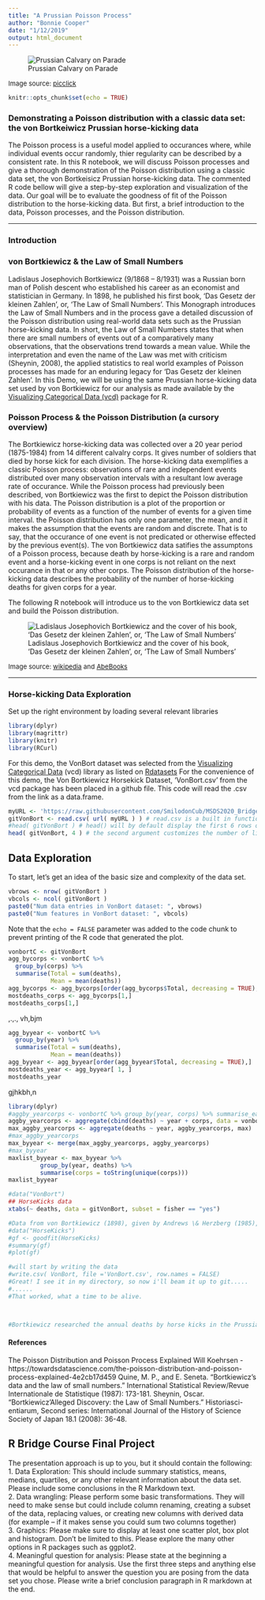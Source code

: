 ```yaml
---
title: "A Prussian Poisson Process"
author: "Bonnie Cooper"
date: "1/12/2019"
output: html_document 
---
```


![Prussian Calvary on Parade](https://i.imgur.com/N9ZAWAO.png)

<font size="2"> Image source: [picclick](https://picclick.com/Antique-Print-Vintage-1851-Engraving-Military-History-British-233240629258.html) </font>


```r
knitr::opts_chunk$set(echo = TRUE)
```
### Demonstrating a Poisson distribution with a classic data set: the von Bortkeiwicz Prussian horse-kicking data


The Poisson process is a useful model applied to occurances where, while individual events occur randomly, thier regularity can be described by a consistent rate. In this R notebook, we will discuss Poisson processes and give a thorough demonstration of the Poisson distribution using a classic data set, the von Bortkeisicz Prussian horse-kicking data. The commented R code bellow will give a step-by-step exploration and visualization of the data. Our goal will be to evaluate the goodness of fit of the Poisson distribution to the horse-kicking data.
But first, a brief introduction to the data, Poisson processes, and the Poisson distribution.

*** 
### Introduction

### von Bortkiewicz & the Law of Small Numbers

Ladislaus Josephovich Bortkiewicz (9/1868 – 8/1931) was a Russian born man of Polish descent who established his career as an economist and statistician in Germany. In 1898, he published his first book, 'Das Gesetz der kleinen Zahlen', or, 'The Law of Small Numbers'. This Monograph introduces the Law of Small Numbers and in the process gave a detailed discussion of the Poisson distribution using real-world data sets such as the Prussian horse-kicking data. In short, the Law of Small Numbers states that when there are small numbers of events out of a comparatively many observations, that the observations trend towards a mean value. While the interpretation and even the name of the Law was met with criticism (Sheynin, 2008), the applied statistics to real world examples of Poisson processes has made for an enduring legacy for 'Das Gesetz der kleinen Zahlen'. In this Demo, we will be using the same Prussian horse-kicking data set used by von Bortkiewicz for our analysis as made available by the [Visualizing Categorical Data (vcd)](https://cran.r-project.org/web/packages/vcd/index.html) package for R.


### Poisson Process & the Poisson Distribution (a cursory overview)
The Bortkiewicz horse-kicking data was collected over a 20 year period (1875-1984) from 14 different calvalry corps. It gives number of soldiers that died by horse kick for each division. The horse-kicking data exemplifies a classic Poisson process: observations of rare and independent events distributed over many observation intervals with a resultant low average rate of occurance. While the Poisson process had previously been described, von Bortkiewicz was the first to depict the Poisson distribution with his data. The Poisson distribution is a plot of the proportion or probability of events as a function of the number of events for a given time interval. the Poisson distribution has only one parameter, the mean, and it makes the assumption that the events are random and discrete. That is to say, that the occurance of one event is not predicated or otherwise effected by the previous event(s). The von Bortkiewicz data satifies the assumptons of a Poisson process, because death by horse-kicking is a rare and random event and a horse-kicking event in one corps is not reliant on the next occurance in that or any other corps. The Poisson distribution of the horse-kicking data describes the probability of the number of horse-kicking deaths for given corps for a year. 

The following R notebook will introduce us to the von Bortkiewicz data set and build the Poisson distribution.

 

![Ladislaus Josephovich Bortkiewicz and the cover of his book, 'Das Gesetz der kleinen Zahlen', or, 'The Law of Small Numbers'](https://i.imgur.com/Yb5tfBn.png)

<font size="2"> Image source: [wikipedia](https://en.wikipedia.org/wiki/Ladislaus_Bortkiewicz) and [AbeBooks](https://www.abebooks.com/9781287795223/Gesetz-kleinen-Zahlen-German-Edition-1287795226/plp)</font>

***
### Horse-kicking Data Exploration


Set up the right environment by loading several relevant libraries
```r
library(dplyr)
library(magrittr)
library(knitr)
library(RCurl)
```

For this demo, the VonBort dataset was selected from the [Visualizing Categorical Data](https://cran.r-project.org/web/packages/vcd/index.html) (vcd) library as listed on [Rdatasets](http://vincentarelbundock.github.io/Rdatasets/)
For the convenience of this demo, the Von Bortkiewicz Horsekick Dataset, 'VonBort.csv' from the vcd package has been placed in a github file. This code will read the .csv from the link as a data.frame.
```r

myURL <- 'https://raw.githubusercontent.com/SmilodonCub/MSDS2020_Bridge/master/VonBort.csv' 
gitVonBort <- read.csv( url( myURL ) ) # read.csv is a built in function that will read the csv data as an R dataframe.
#head( gitVonBort ) # head() will by default display the first 6 rows of the dataframe
head( gitVonBort, 4 ) # the second argument customizes the number of lines made visible
```

## Data Exploration

To start, let's get an idea of the basic size and complexity of the data set.

```r
vbrows <- nrow( gitVonBort )
vbcols <- ncol( gitVonBort )
paste0("Num data entries in VonBort dataset: ", vbrows)
paste0("Num features in VonBort dataset: ", vbcols)
```

Note that the `echo = FALSE` parameter was added to the code chunk to prevent printing of the R code that generated the plot.
```r
vonbortC <- gitVonBort
agg_bycorps <- vonbortC %>%
  group_by(corps) %>%
  summarise(Total = sum(deaths),
            Mean = mean(deaths))
agg_bycorps <- agg_bycorps[order(agg_bycorps$Total, decreasing = TRUE),]  
mostdeaths_corps <- agg_bycorps[1,]
mostdeaths_corps[1,]
```
,.,.,
vh,bjm
```r
agg_byyear <- vonbortC %>%
  group_by(year) %>%
  summarise(Total = sum(deaths),
            Mean = mean(deaths))
agg_byyear <- agg_byyear[order(agg_byyear$Total, decreasing = TRUE),]
mostdeaths_year <- agg_byyear[ 1, ]
mostdeaths_year
```
gjhkbh,n
```r
library(dplyr)
#aggby_yearcorps <- vonbortC %>% group_by(year, corps) %>% summarise_each(funs(sum))
aggby_yearcorps <- aggregate(cbind(deaths) ~ year + corps, data = vonbortC, sum, na.rm = TRUE)
max_aggby_yearcorps <- aggregate(deaths ~ year, aggby_yearcorps, max)
#max_aggby_yearcorps
max_byyear <- merge(max_aggby_yearcorps, aggby_yearcorps)
#max_byyear
maxlist_byyear <- max_byyear %>% 
         group_by(year, deaths) %>%
         summarise(corps = toString(unique(corps)))
maxlist_byyear
```

```r
#data("VonBort")
## HorseKicks data
xtabs(~ deaths, data = gitVonBort, subset = fisher == "yes")

#Data from von Bortkiewicz (1898), given by Andrews \& Herzberg (1985), on number of deaths by horse or mule kicks in 10 (of 14 reported) corps of the Prussian army. 4 corps were not considered by Fisher (1925) as they had a different organization. This data set is a popular subset of the VonBort data.
#data("HorseKicks")
#gf <- goodfit(HorseKicks)
#summary(gf)
#plot(gf)
```

```r
#will start by writing the data
#write.csv( VonBort, file ='VonBort.csv', row.names = FALSE)
#Great! I see it in my directory, so now i'll beam it up to git.....
#......
#That worked, what a time to be alive.



#Bortkiewicz researched the annual deaths by horse kicks in the Prussian Army from 1875-1984. Data was recorded from 14 different army corps, with one being the Guard Corps. (According to one Wikipedia article on the subject, the Guard Corps may have been responsible for Prussia’s elite Guard units.)

```
#### References
The Poisson Distribution and Poisson Process Explained
Will Koehrsen - https://towardsdatascience.com/the-poisson-distribution-and-poisson-process-explained-4e2cb17d459
Quine, M. P., and E. Seneta. "Bortkiewicz's data and the law of small numbers." International Statistical Review/Revue Internationale de Statistique (1987): 173-181.
Sheynin, Oscar. "Bortkiewicz’Alleged Discovery: the Law of Small Numbers." Historiasci-entiarum, Second series: International Journal of the History of Science Society of Japan 18.1 (2008): 36-48.



## R Bridge Course Final Project


The presentation approach is up to you, but it should contain the following:  
1. Data Exploration: This should include summary statistics, means, medians, quartiles, or any
other relevant information about the data set. Please include some conclusions in the R
Markdown text.  
2. Data wrangling: Please perform some basic transformations. They will need to make sense but
could include column renaming, creating a subset of the data, replacing values, or creating new
columns with derived data (for example – if it makes sense you could sum two columns
together)  
3. Graphics: Please make sure to display at least one scatter plot, box plot and histogram. Don’t
be limited to this. Please explore the many other options in R packages such as ggplot2.  
4. Meaningful question for analysis: Please state at the beginning a meaningful question for
analysis. Use the first three steps and anything else that would be helpful to answer the
question you are posing from the data set you chose. Please write a brief conclusion paragraph
in R markdown at the end.  
